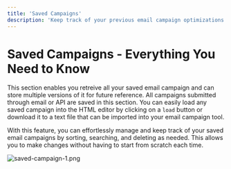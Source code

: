 ```yaml
---
title: 'Saved Campaigns'
description: 'Keep track of your previous email campaign optimizations with saved campaigns.'
---
```


# Saved Campaigns - Everything You Need to Know
This section enables you retreive all your saved email campaign and can store multiple versions of it for future reference. All campaigns submitted through email or API are saved in this section. You can easily load any saved campaign into the HTML editor by clicking on a `load` button or download it to a text file that can be imported into your email campaign tool.

With this feature, you can effortlessly manage and keep track of your saved email campaigns by sorting, searching, and deleting as needed. This allows you to make changes without having to start from scratch each time.



![saved-campaign-1.png](/save-campaign-1.png)
